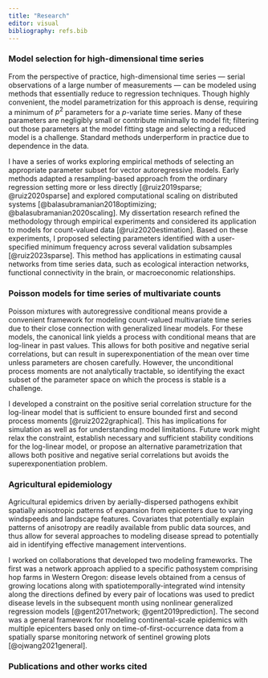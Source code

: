 ```yaml
---
title: "Research"
editor: visual
bibliography: refs.bib
---
```


### Model selection for high-dimensional time series

From the perspective of practice, high-dimensional time series --- serial observations of a large number of measurements --- can be modeled using methods that essentially reduce to regression techniques. Though highly convenient, the model parametrization for this approach is dense, requiring a minimum of $p^2$ parameters for a $p$-variate time series. Many of these parameters are negligibly small or contribute minimally to model fit; filtering out those parameters at the model fitting stage and selecting a reduced model is a challenge. Standard methods underperform in practice due to dependence in the data.

I have a series of works exploring empirical methods of selecting an appropriate parameter subset for vector autoregressive models. Early methods adapted a resampling-based approach from the ordinary regression setting more or less directly [@ruiz2019sparse; @ruiz2020sparse] and explored computational scaling on distributed systems [@balasubramanian2018optimizing; @balasubramanian2020scaling]. My dissertation research refined the methodology through empirical experiments and considered its application to models for count-valued data [@ruiz2020estimation]. Based on these experiments, I proposed selecting parameters identified with a user-specified minimum frequency across several validation subsamples [@ruiz2023sparse]. This method has applications in estimating causal networks from time series data, such as ecological interaction networks, functional connectivity in the brain, or macroeconomic relationships.

### Poisson models for time series of multivariate counts

Poisson mixtures with autoregressive conditional means provide a convenient framework for modeling count-valued multivariate time series due to their close connection with generalized linear models. For these models, the canonical link yields a process with conditional means that are log-linear in past values. This allows for both positive and negative serial correlations, but can result in superexponentiation of the mean over time unless parameters are chosen carefully. However, the unconditional process moments are not analytically tractable, so identifying the exact subset of the parameter space on which the process is stable is a challenge.

I developed a constraint on the positive serial correlation structure for the log-linear model that is sufficient to ensure bounded first and second process moments [@ruiz2022graphical]. This has implications for simulation as well as for understanding model limitations. Future work might relax the constraint, establish necessary and sufficient stability conditions for the log-linear model, or propose an alternative parametrization that allows both positive and negative serial correlations but avoids the superexponentiation problem.

### Agricultural epidemiology

Agricultural epidemics driven by aerially-dispersed pathogens exhibit spatially anisotropic patterns of expansion from epicenters due to varying windspeeds and landscape features. Covariates that potentially explain patterns of anisotropy are readily available from public data sources, and thus allow for several approaches to modeling disease spread to potentially aid in identifying effective management interventions.

I worked on collaborations that developed two modeling frameworks. The first was a network approach applied to a specific pathosystem comprising hop farms in Western Oregon: disease levels obtained from a census of growing locations along with spatiotemporally-integrated wind intensity along the directions defined by every pair of locations was used to predict disease levels in the subsequent month using nonlinear generalized regression models [@gent2017network; @gent2019prediction]. The second was a general framework for modeling continental-scale epidemics with multiple epicenters based only on time-of-first-occurrence data from a spatially sparse monitoring network of sentinel growing plots [@ojwang2021general].

### Publications and other works cited
